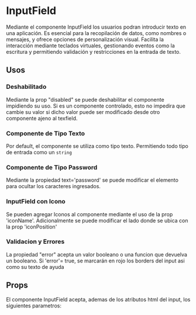

<Meta of={InputFieldStories} />

# InputField

Mediante el componente InputField los usuarios podran introducir texto en una aplicación. 
Es esencial para la recopilación de datos, como nombres o mensajes, y ofrece opciones de personalización 
visual. 
Facilita la interacción mediante teclados virtuales, gestionando eventos como la escritura 
y permitiendo validación y restricciones en la entrada de texto.
<br />

<Primary />

## Usos

### Deshabilitado
Mediante la prop "disabled" se puede deshabilitar el componente impidiendo su uso. 
Si es un componente controlado, esto no impedira que cambie su valor si dicho valor puede ser modificado
desde otro componente ajeno al texfield.

<Story of={InputFieldStories.Disabled} />
<Source of={InputFieldStories.Disabled} />

### Componente de Tipo Texto
Por default, el componente se utiliza como tipo texto.
Permitiendo todo tipo de entrada como un `string`

<Story of={InputFieldStories.TypeText} />
<Source of={InputFieldStories.TypeText} />

### Componente de Tipo Password
Mediante la propiedad text='password' se puede modificar el elemento para ocultar los caracteres 
ingresados. 

<Story of={InputFieldStories.TypePassword} />
<Source of={InputFieldStories.TypePassword} />


### InputField con Icono

Se pueden agregar Iconos al componente mediante el uso de la prop 'iconName'. 
Adicionalmente se puede modificar el lado donde se ubica con la prop 'iconPosition'

<Story of={InputFieldStories.WithIcon} />
<Source of={InputFieldStories.WithIcon} />

### Validacion y Errores

La propiedad "error" acepta un valor booleano o una funcion que devuelva un booleano.
Si 'error'= true, se marcarán en rojo los borders del input asi como su texto de ayuda
<Story of={InputFieldStories.ErrorInput} />
<Source of={InputFieldStories.ErrorInput} />

## Props
El componente InputField acepta, ademas de los atributos html del input, los siguientes parametros:

<ArgTypes />
